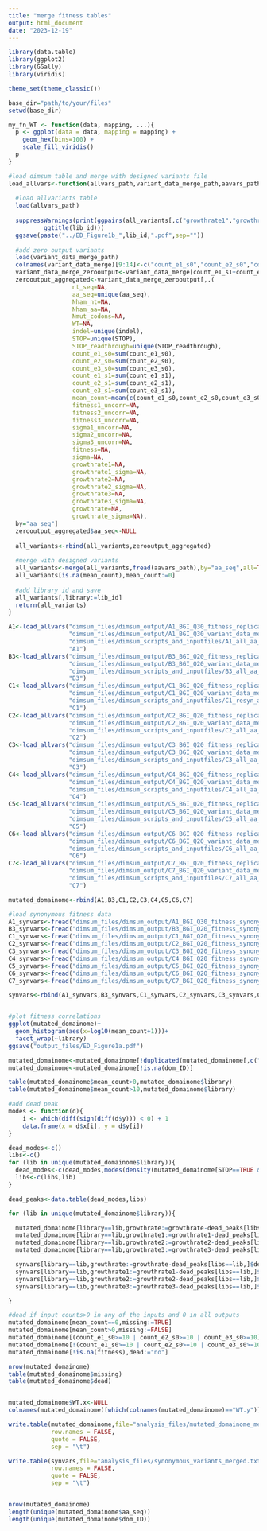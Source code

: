```yaml
---
title: "merge fitness tables"
output: html_document
date: "2023-12-19"
---
```


```r

library(data.table)
library(ggplot2)
library(GGally)
library(viridis)

theme_set(theme_classic())

base_dir="path/to/your/files"
setwd(base_dir)

my_fn_WT <- function(data, mapping, ...){
  p <- ggplot(data = data, mapping = mapping) +
    geom_hex(bins=100) +
    scale_fill_viridis()
  p
}

#load dimsum table and merge with designed variants file
load_allvars<-function(allvars_path,variant_data_merge_path,aavars_path,lib_id){
  
  #load allvariants table
  load(allvars_path)
  
  suppressWarnings(print(ggpairs(all_variants[,c("growthrate1","growthrate2","growthrate3")], lower=list(continuous=my_fn_WT))+
          ggtitle(lib_id)))
  ggsave(paste("../ED_Figure1b_",lib_id,".pdf",sep=""))
  
  #add zero output variants
  load(variant_data_merge_path)
  colnames(variant_data_merge)[9:14]<-c("count_e1_s0","count_e2_s0","count_e3_s0","count_e1_s1","count_e2_s1","count_e3_s1")
  variant_data_merge_zerooutput<-variant_data_merge[count_e1_s1+count_e2_s1+count_e3_s1==0,]
  zerooutput_aggregated<-variant_data_merge_zerooutput[,.(
                  nt_seq=NA,
                  aa_seq=unique(aa_seq),
                  Nham_nt=NA,
                  Nham_aa=NA,
                  Nmut_codons=NA,
                  WT=NA,
                  indel=unique(indel),
                  STOP=unique(STOP),
                  STOP_readthrough=unique(STOP_readthrough),
                  count_e1_s0=sum(count_e1_s0),
                  count_e2_s0=sum(count_e2_s0),
                  count_e3_s0=sum(count_e3_s0),
                  count_e1_s1=sum(count_e1_s1),
                  count_e2_s1=sum(count_e2_s1),
                  count_e3_s1=sum(count_e3_s1),
                  mean_count=mean(c(count_e1_s0,count_e2_s0,count_e3_s0)),
                  fitness1_uncorr=NA,
                  fitness2_uncorr=NA,
                  fitness3_uncorr=NA,
                  sigma1_uncorr=NA,
                  sigma2_uncorr=NA,
                  sigma3_uncorr=NA,
                  fitness=NA,
                  sigma=NA,
                  growthrate1=NA,
                  growthrate1_sigma=NA,
                  growthrate2=NA,
                  growthrate2_sigma=NA,
                  growthrate3=NA,
                  growthrate3_sigma=NA,
                  growthrate=NA,
                  growthrate_sigma=NA),
  by="aa_seq"]
  zerooutput_aggregated$aa_seq<-NULL
  
  all_variants<-rbind(all_variants,zerooutput_aggregated)
  
  #merge with designed variants
  all_variants<-merge(all_variants,fread(aavars_path),by="aa_seq",all=TRUE)
  all_variants[is.na(mean_count),mean_count:=0]
  
  #add library id and save
  all_variants[,library:=lib_id]
  return(all_variants)
}

A1<-load_allvars("dimsum_files/dimsum_output/A1_BGI_Q30_fitness_replicates.RData",
                 "dimsum_files/dimsum_output/A1_BGI_Q30_variant_data_merge.RData",
                 "dimsum_files/dimsum_scripts_and_inputfiles/A1_all_aa_variants.txt",
                 "A1")
B3<-load_allvars("dimsum_files/dimsum_output/B3_BGI_Q20_fitness_replicates.RData",
                 "dimsum_files/dimsum_output/B3_BGI_Q20_variant_data_merge.RData",
                 "dimsum_files/dimsum_scripts_and_inputfiles/B3_all_aa_variants.txt",
                 "B3")
C1<-load_allvars("dimsum_files/dimsum_output/C1_BGI_Q20_fitness_replicates.RData",
                 "dimsum_files/dimsum_output/C1_BGI_Q20_variant_data_merge.RData",
                 "dimsum_files/dimsum_scripts_and_inputfiles/C1_resyn_all_aa_variants.txt",
                 "C1")
C2<-load_allvars("dimsum_files/dimsum_output/C2_BGI_Q20_fitness_replicates.RData",
                 "dimsum_files/dimsum_output/C2_BGI_Q20_variant_data_merge.RData",
                 "dimsum_files/dimsum_scripts_and_inputfiles/C2_all_aa_variants.txt",
                 "C2")
C3<-load_allvars("dimsum_files/dimsum_output/C3_BGI_Q20_fitness_replicates.RData",
                 "dimsum_files/dimsum_output/C3_BGI_Q20_variant_data_merge.RData",
                 "dimsum_files/dimsum_scripts_and_inputfiles/C3_all_aa_variants.txt",
                 "C3")
C4<-load_allvars("dimsum_files/dimsum_output/C4_BGI_Q20_fitness_replicates.RData",
                 "dimsum_files/dimsum_output/C4_BGI_Q20_variant_data_merge.RData",
                 "dimsum_files/dimsum_scripts_and_inputfiles/C4_all_aa_variants.txt",
                 "C4")
C5<-load_allvars("dimsum_files/dimsum_output/C5_BGI_Q20_fitness_replicates.RData",
                 "dimsum_files/dimsum_output/C5_BGI_Q20_variant_data_merge.RData",
                 "dimsum_files/dimsum_scripts_and_inputfiles/C5_all_aa_variants.txt",
                 "C5")
C6<-load_allvars("dimsum_files/dimsum_output/C6_BGI_Q20_fitness_replicates.RData",
                 "dimsum_files/dimsum_output/C6_BGI_Q20_variant_data_merge.RData",
                 "dimsum_files/dimsum_scripts_and_inputfiles/C6_all_aa_variants.txt",
                 "C6")
C7<-load_allvars("dimsum_files/dimsum_output/C7_BGI_Q20_fitness_replicates.RData",
                 "dimsum_files/dimsum_output/C7_BGI_Q20_variant_data_merge.RData",
                 "dimsum_files/dimsum_scripts_and_inputfiles/C7_all_aa_variants.txt",
                 "C7")

mutated_domainome<-rbind(A1,B3,C1,C2,C3,C4,C5,C6,C7)

#load synonymous fitness data
A1_synvars<-fread("dimsum_files/dimsum_output/A1_BGI_Q30_fitness_synonymous.txt",header=TRUE)[,library:="A1"]
B3_synvars<-fread("dimsum_files/dimsum_output/B3_BGI_Q20_fitness_synonymous.txt",header=TRUE)[,library:="B3"]
C1_synvars<-fread("dimsum_files/dimsum_output/C1_BGI_Q20_fitness_synonymous.txt",header=TRUE)[,library:="C1"]
C2_synvars<-fread("dimsum_files/dimsum_output/C2_BGI_Q20_fitness_synonymous.txt",header=TRUE)[,library:="C2"]
C3_synvars<-fread("dimsum_files/dimsum_output/C3_BGI_Q20_fitness_synonymous.txt",header=TRUE)[,library:="C3"]
C4_synvars<-fread("dimsum_files/dimsum_output/C4_BGI_Q20_fitness_synonymous.txt",header=TRUE)[,library:="C4"]
C5_synvars<-fread("dimsum_files/dimsum_output/C5_BGI_Q20_fitness_synonymous.txt",header=TRUE)[,library:="C5"]
C6_synvars<-fread("dimsum_files/dimsum_output/C6_BGI_Q20_fitness_synonymous.txt",header=TRUE)[,library:="C6"]
C7_synvars<-fread("dimsum_files/dimsum_output/C7_BGI_Q20_fitness_synonymous.txt",header=TRUE)[,library:="C7"]

synvars<-rbind(A1_synvars,B3_synvars,C1_synvars,C2_synvars,C3_synvars,C4_synvars,C5_synvars,C6_synvars,C7_synvars)


#plot fitness correlations
ggplot(mutated_domainome)+
  geom_histogram(aes(x=log10(mean_count+1)))+
  facet_wrap(~library)
ggsave("output_files/ED_Figure1a.pdf")

mutated_domainome<-mutated_domainome[!duplicated(mutated_domainome[,c("aa_seq","variant_ID","library")]),]
mutated_domainome<-mutated_domainome[!is.na(dom_ID)]

table(mutated_domainome$mean_count>0,mutated_domainome$library)
table(mutated_domainome$mean_count>10,mutated_domainome$library)

#add dead peak
modes <- function(d){
    i <- which(diff(sign(diff(d$y))) < 0) + 1
    data.frame(x = d$x[i], y = d$y[i])
}

dead_modes<-c()
libs<-c()
for (lib in unique(mutated_domainome$library)){
  dead_modes<-c(dead_modes,modes(density(mutated_domainome[STOP==TRUE & library==lib,]$growthrate,na.rm=TRUE))$x[which.max(modes(density(mutated_domainome[STOP==TRUE & library==lib,]$growthrate,na.rm=TRUE))$y)])
  libs<-c(libs,lib)
}

dead_peaks<-data.table(dead_modes,libs)

for (lib in unique(mutated_domainome$library)){

  mutated_domainome[library==lib,growthrate:=growthrate-dead_peaks[libs==lib,]$dead_modes]
  mutated_domainome[library==lib,growthrate1:=growthrate1-dead_peaks[libs==lib,]$dead_modes]
  mutated_domainome[library==lib,growthrate2:=growthrate2-dead_peaks[libs==lib,]$dead_modes]
  mutated_domainome[library==lib,growthrate3:=growthrate3-dead_peaks[libs==lib,]$dead_modes]

  synvars[library==lib,growthrate:=growthrate-dead_peaks[libs==lib,]$dead_modes]
  synvars[library==lib,growthrate1:=growthrate1-dead_peaks[libs==lib,]$dead_modes]
  synvars[library==lib,growthrate2:=growthrate2-dead_peaks[libs==lib,]$dead_modes]
  synvars[library==lib,growthrate3:=growthrate3-dead_peaks[libs==lib,]$dead_modes]

}

#dead if input counts>9 in any of the inputs and 0 in all outputs
mutated_domainome[mean_count==0,missing:=TRUE]
mutated_domainome[mean_count>0,missing:=FALSE]
mutated_domainome[(count_e1_s0>=10 | count_e2_s0>=10 | count_e3_s0>=10) & is.na(fitness),dead:="yes"]
mutated_domainome[!(count_e1_s0>=10 | count_e2_s0>=10 | count_e3_s0>=10) & is.na(fitness),dead:="undetermined"]
mutated_domainome[!is.na(fitness),dead:="no"]

nrow(mutated_domainome)
table(mutated_domainome$missing)
table(mutated_domainome$dead)


mutated_domainome$WT.x<-NULL
colnames(mutated_domainome)[which(colnames(mutated_domainome)=="WT.y")]<-"WT"

write.table(mutated_domainome,file="analysis_files/mutated_domainome_merged.txt",
            row.names = FALSE,
            quote = FALSE,
            sep = "\t")

write.table(synvars,file="analysis_files/synonymous_variants_merged.txt",
            row.names = FALSE,
            quote = FALSE,
            sep = "\t")


nrow(mutated_domainome)
length(unique(mutated_domainome$aa_seq))
length(unique(mutated_domainome$dom_ID))


```



